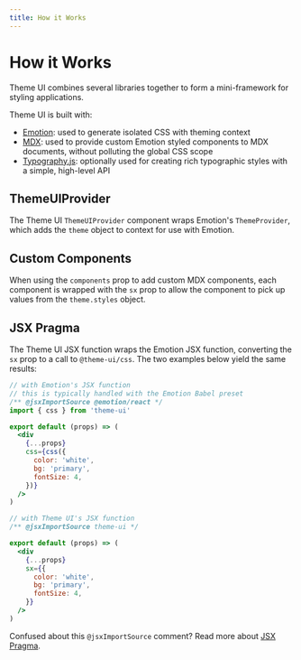```yaml
---
title: How it Works
---
```


# How it Works

Theme UI combines several libraries together to form a mini-framework for
styling applications.

Theme UI is built with:

- [Emotion][]: used to generate isolated CSS with theming context
- [MDX][]: used to provide custom Emotion styled components to MDX documents,
  without polluting the global CSS scope
- [Typography.js][]: optionally used for creating rich typographic styles with a
  simple, high-level API

[emotion]: https://emotion.sh
[mdx]: https://mdxjs.com
[typography.js]: https://github.com/KyleAMathews/typography.js

## ThemeUIProvider

The Theme UI `ThemeUIProvider` component wraps Emotion's `ThemeProvider`, which
adds the `theme` object to context for use with Emotion.

## Custom Components

When using the `components` prop to add custom MDX components, each component is
wrapped with the `sx` prop to allow the component to pick up values from the
`theme.styles` object.

## JSX Pragma

The Theme UI JSX function wraps the Emotion JSX function, converting the `sx`
prop to a call to `@theme-ui/css`. The two examples below yield the same
results:

```jsx
// with Emotion's JSX function
// this is typically handled with the Emotion Babel preset
/** @jsxImportSource @emotion/react */
import { css } from 'theme-ui'

export default (props) => (
  <div
    {...props}
    css={css({
      color: 'white',
      bg: 'primary',
      fontSize: 4,
    })}
  />
)
```

```jsx
// with Theme UI's JSX function
/** @jsxImportSource theme-ui */

export default (props) => (
  <div
    {...props}
    sx={{
      color: 'white',
      bg: 'primary',
      fontSize: 4,
    }}
  />
)
```

<Note>

Confused about this `@jsxImportSource` comment? Read more about
[JSX Pragma](/guides/jsx-pragma).

</Note>
